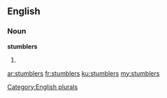 ==English==

===Noun===
'''stumblers'''

# {{plural of|[[stumbler]]}}

[[Category:English plurals]]

[[ar:stumblers]]
[[fr:stumblers]]
[[ku:stumblers]]
[[my:stumblers]]
